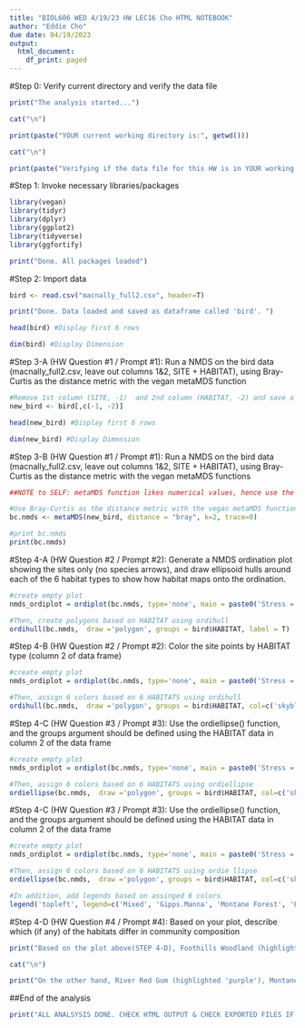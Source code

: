 ---
title: "BIOL606 WED 4/19/23 HW LEC16 Cho HTML NOTEBOOK"
author: "Eddie Cho"
due date: 04/19/2023
output:
  html_document:
    df_print: paged
---

#Step 0: Verify current directory and verify the data file 
```{r}
print("The analysis started...")

cat("\n")

print(paste("YOUR current working directory is:", getwd()))

cat("\n")

print(paste("Verifying if the data file for this HW is in YOUR working directory...'True' if it exists, 'False' if it does NOT exists:", file.exists('macnally_full2.csv')))
```

#Step 1: Invoke necessary libraries/packages
```{r setup, message=FALSE}

library(vegan)
library(tidyr)
library(dplyr)
library(ggplot2)
library(tidyverse)
library(ggfortify)

print("Done. All packages loaded")
```

#Step 2: Import data
```{r}
bird <- read.csv("macnally_full2.csv", header=T)

print("Done. Data loaded and saved as dataframe called 'bird'. ")

head(bird) #Display first 6 rows

dim(bird) #Display Dimension
```

#Step 3-A (HW Question #1 / Prompt #1): Run a NMDS on the bird data (macnally_full2.csv, leave out columns 1&2, SITE + HABITAT), using Bray-Curtis as the distance metric with the vegan metaMDS function
```{r}
#Remove 1st column (SITE, -1)  and 2nd column (HABITAT, -2) and save a new data frame, 'new_bird'
new_bird <- bird[,c(-1, -2)]

head(new_bird) #Display first 6 rows

dim(new_bird) #Display Dimension
```

#Step 3-B (HW Question #1 / Prompt #1): Run a NMDS on the bird data (macnally_full2.csv, leave out columns 1&2, SITE + HABITAT), using Bray-Curtis as the distance metric with the vegan metaMDS functions
```{r}
##NOTE to SELF: metaMDS function likes numerical values, hence use the new data frame with removed columns, SITE & HABITAT 

#Use Bray-Curtis as the distance metric with the vegan metaMDS functions
bc.nmds <- metaMDS(new_bird, distance = "bray", k=2, trace=0)

#print bc.nmds
print(bc.nmds)
```

#Step 4-A (HW Question #2 / Prompt #2): Generate a NMDS ordination plot showing the sites only (no species arrows), and draw ellipsoid hulls around each of the 6 habitat types to show how habitat maps onto the ordination.
```{r}
#create empty plot
nmds_ordiplot = ordiplot(bc.nmds, type='none', main = paste0('Stress = ', round(bc.nmds$stress, dig=3) ), las =1 )

#Then, create polygons based on HABITAT using ordihull
ordihull(bc.nmds,  draw ='polygon', groups = bird$HABITAT, label = T)
```

#Step 4-B (HW Question #2 / Prompt #2): Color the site points by HABITAT type (column 2 of data frame)
```{r}
#create empty plot
nmds_ordiplot = ordiplot(bc.nmds, type='none', main = paste0('Stress = ', round(bc.nmds$stress, dig=3) ), las =1 )

#Then, assign 6 colors based on 6 HABITATS using ordihull
ordihull(bc.nmds,  draw ='polygon', groups = bird$HABITAT, col=c('skyblue','orange', 'yellow', 'black', 'green', 'purple' ), label = T)
```

#Step 4-C (HW Question #3 / Prompt #3): Use the ordiellipse() function, and the groups argument should be defined using the HABITAT data in column 2 of the data frame
```{r}
#create empty plot
nmds_ordiplot = ordiplot(bc.nmds, type='none', main = paste0('Stress = ', round(bc.nmds$stress, dig=3) ), las =1 )

#Then, assign 6 colors based on 6 HABITATS using ordiellipse
ordiellipse(bc.nmds,  draw ='polygon', groups = bird$HABITAT, col=c('skyblue','orange', 'yellow', 'black', 'green', 'purple' ), label = T)

```

#Step 4-C (HW Question #3 / Prompt #3): Use the ordiellipse() function, and the groups argument should be defined using the HABITAT data in column 2 of the data frame
```{r}
#create empty plot
nmds_ordiplot = ordiplot(bc.nmds, type='none', main = paste0('Stress = ', round(bc.nmds$stress, dig=3) ), las =1 )

#Then, assign 6 colors based on 6 HABITATS using ordie llipse
ordiellipse(bc.nmds,  draw ='polygon', groups = bird$HABITAT, col=c('skyblue','orange', 'yellow', 'black', 'green', 'purple' ), label = F)

#In addition, add legends based on assinged 6 colors
legend('topleft', legend=c('Mixed', 'Gipps.Manna', 'Montane Forest', 'Foothills Woodland', 'Box-Ironbark', 'River Red Gum' ), col = c('skyblue','orange', 'yellow', 'black', 'green', 'purple'), title = 'HABITAT', pch=1)
```

#Step 4-D (HW Question #4 / Prompt #4): Based on your plot, describe which (if any) of the habitats differ in community composition
```{r}
print("Based on the plot above(STEP 4-D), Foothills Woodland (highlighted 'black'), Gipps.Manna (highlighted 'orange'), Box-Ironbark (highlighted 'green') indicate similarities as their elipses shape overlap. ")

cat("\n")

print("On the other hand, River Red Gum (highlighted 'purple'), Montane Forest (highlighted 'yellow') and Mixed (highlighted 'blue') do no indicate  similarities as their elipses shape do not overlap.")
```

##End of the analysis
```{r}
print("ALL ANALSYSIS DONE. CHECK HTML OUTPUT & CHECK EXPORTED FILES IF ANY. HAVE A GREAT DAY☺︎︎")
```
